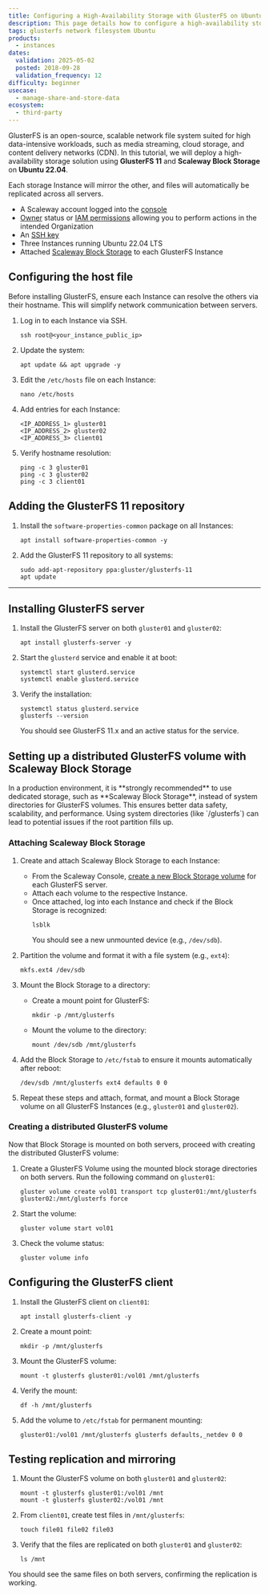 ```yaml
---
title: Configuring a High-Availability Storage with GlusterFS on Ubuntu
description: This page details how to configure a high-availability storage with GlusterFS on Ubuntu
tags: glusterfs network filesystem Ubuntu
products:
  - instances
dates:
  validation: 2025-05-02
  posted: 2018-09-28
  validation_frequency: 12
difficulty: beginner
usecase:
  - manage-share-and-store-data
ecosystem:
  - third-party
---
```



GlusterFS is an open-source, scalable network file system suited for high data-intensive workloads, such as media streaming, cloud storage, and content delivery networks (CDN).
In this tutorial, we will deploy a high-availability storage solution using **GlusterFS 11** and **Scaleway Block Storage** on **Ubuntu 22.04**.

Each storage Instance will mirror the other, and files will automatically be replicated across all servers.

<Requirements />

- A Scaleway account logged into the [console](https://console.scaleway.com)
- [Owner](/iam/concepts/#owner) status or [IAM permissions](/iam/concepts/#permission) allowing you to perform actions in the intended Organization
- An [SSH key](/organizations-and-projects/how-to/create-ssh-key/)
- Three Instances running Ubuntu 22.04 LTS
- Attached [Scaleway Block Storage](/block-storage/how-to/attach-a-volume/) to each GlusterFS Instance

## Configuring the host file

Before installing GlusterFS, ensure each Instance can resolve the others via their hostname. This will simplify network communication between servers.

1. Log in to each Instance via SSH.
    ```
    ssh root@<your_instance_public_ip>
    ```
2. Update the system:
    ```
    apt update && apt upgrade -y
    ```

3. Edit the `/etc/hosts` file on each Instance:
    ```
    nano /etc/hosts
    ```

4. Add entries for each Instance:
    ```
    <IP_ADDRESS_1> gluster01
    <IP_ADDRESS_2> gluster02
    <IP_ADDRESS_3> client01
    ```

5. Verify hostname resolution:
    ```
    ping -c 3 gluster01
    ping -c 3 gluster02
    ping -c 3 client01
    ```

## Adding the GlusterFS 11 repository

1. Install the `software-properties-common` package on all Instances:
    ```
    apt install software-properties-common -y
    ```

2. Add the GlusterFS 11 repository to all systems:
    ```
    sudo add-apt-repository ppa:gluster/glusterfs-11
    apt update
    ```

---

## Installing GlusterFS server

1. Install the GlusterFS server on both `gluster01` and `gluster02`:
    ```
    apt install glusterfs-server -y
    ```

2. Start the `glusterd` service and enable it at boot:
    ```
    systemctl start glusterd.service
    systemctl enable glusterd.service
    ```

3. Verify the installation:
    ```
    systemctl status glusterd.service
    glusterfs --version
    ```

    You should see GlusterFS 11.x and an active status for the service.

## Setting up a distributed GlusterFS volume with Scaleway Block Storage

<Message type="important">
    In a production environment, it is **strongly recommended** to use dedicated storage, such as **Scaleway Block Storage**, instead of system directories for GlusterFS volumes.
    This ensures better data safety, scalability, and performance. Using system directories (like `/glusterfs`) can lead to potential issues if the root partition fills up.
</Message>

### Attaching Scaleway Block Storage

1. Create and attach Scaleway Block Storage to each Instance:
   - From the Scaleway Console, [create a new Block Storage volume](/block-storage/how-to/create-a-volume/) for each GlusterFS server.
   - Attach each volume to the respective Instance.
   - Once attached, log into each Instance and check if the Block Storage is recognized:
     ```
     lsblk
     ```
     You should see a new unmounted device (e.g., `/dev/sdb`).

2. Partition the volume and format it with a file system (e.g., `ext4`):
     ```
     mkfs.ext4 /dev/sdb
     ```

3. Mount the Block Storage to a directory:
   - Create a mount point for GlusterFS:
     ```
     mkdir -p /mnt/glusterfs
     ```
   - Mount the volume to the directory:
     ```
     mount /dev/sdb /mnt/glusterfs
     ```

4. Add the Block Storage to `/etc/fstab` to ensure it mounts automatically after reboot:
     ```
     /dev/sdb /mnt/glusterfs ext4 defaults 0 0
     ```

5. Repeat these steps and attach, format, and mount a Block Storage volume on all GlusterFS Instances (e.g., `gluster01` and `gluster02`).

### Creating a distributed GlusterFS volume

Now that Block Storage is mounted on both servers, proceed with creating the distributed GlusterFS volume:

1. Create a GlusterFS Volume using the mounted block storage directories on both servers. Run the following command on `gluster01`:
   ```
   gluster volume create vol01 transport tcp gluster01:/mnt/glusterfs gluster02:/mnt/glusterfs force
   ```

2. Start the volume:
   ```
   gluster volume start vol01
   ```

3. Check the volume status:
   ```
   gluster volume info
   ```

## Configuring the GlusterFS client

1. Install the GlusterFS client on `client01`:
    ```
    apt install glusterfs-client -y
    ```

2. Create a mount point:
    ```
    mkdir -p /mnt/glusterfs
    ```

3. Mount the GlusterFS volume:
    ```
    mount -t glusterfs gluster01:/vol01 /mnt/glusterfs
    ```

4. Verify the mount:
    ```
    df -h /mnt/glusterfs
    ```

5. Add the volume to `/etc/fstab` for permanent mounting:
    ```
    gluster01:/vol01 /mnt/glusterfs glusterfs defaults,_netdev 0 0
    ```

## Testing replication and mirroring

1. Mount the GlusterFS volume on both `gluster01` and `gluster02`:
    ```
    mount -t glusterfs gluster01:/vol01 /mnt
    mount -t glusterfs gluster02:/vol01 /mnt
    ```

2. From `client01`, create test files in `/mnt/glusterfs`:
    ```
    touch file01 file02 file03
    ```

3. Verify that the files are replicated on both `gluster01` and `gluster02`:
    ```
    ls /mnt
    ```

You should see the same files on both servers, confirming the replication is working.